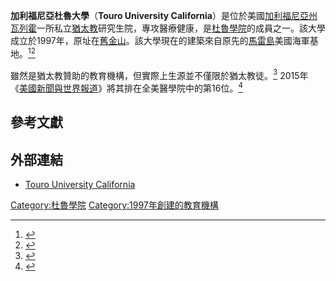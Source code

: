 {{Infobox university
|name            =加利福尼亞杜魯大學
|native_name     =
|latin_name      =
|motto           =''To Serve, To Lead, To Teach.''<ref>{{cite web |url=http://externalrelations.tu.edu/aboutus/TouroCaliforniaViewbook-pages.pdf |title=Pursue Your Passion |date= |work= |publisher=Touro University California |accessdate=3 July 2012 |archive-date=2016-03-03 |archive-url=https://web.archive.org/web/20160303215831/http://externalrelations.tu.edu/aboutus/TouroCaliforniaViewbook-pages.pdf |dead-url=no }}</ref>
|established     =1997<ref name="touro">{{cite web |url=http://externalrelations.tu.edu/aboutus/ |title=About Us-Touro University, California |publisher=Externalrelations.tu.edu |date= |accessdate=24 May 2012 |archive-date=2015-02-10 |archive-url=https://web.archive.org/web/20150210225659/http://externalrelations.tu.edu/aboutus/ |dead-url=no }}</ref>
|type            =[[私立大學|私立大學]]
|affiliation     =[[猶太教|猶太教]]
|endowment       =
|staff           =
|faculty         =105（全職）<ref name="faculty">{{cite web |url=http://nces.ed.gov/collegenavigator/?q=Touro+University+California&s=CA&l=7+8+9+10+17+18+19&ct=2&id=459736#general |title=Touro University California |date= |work= |publisher=Institute of Education Sciences National Center for Education Statistics |accessdate=10 November 2012 |archive-date=2015-02-10 |archive-url=https://web.archive.org/web/20150210231403/http://nces.ed.gov/collegenavigator/?q=Touro+University+California&s=CA&l=7+8+9+10+17+18+19&ct=2&id=459736#general |dead-url=no }}</ref>
|president       =Alan Kadish<ref>{{cite web |url=http://cehs.tu.edu/paprogram/newsletters/Spring%202011%20TUC%20Joint%20Program%20Newsletter.pdf |title=Joint MSPAS/MPH Program |date= |work= |publisher=Touro University California |accessdate=3 July 2012 |archive-date=2018-09-29 |archive-url=https://web.archive.org/web/20180929153437/http://cehs.tu.edu/paprogram/newsletters/Spring |dead-url=no }}</ref>
|provost         =Marilyn Hopkins<ref>{{cite web |url=http://www.tu.edu/provostmessage.html |title=Message from the Provost & COO |date= |work= |publisher=Touro University California |accessdate=3 July 2012 |deadurl=yes |archiveurl=https://web.archive.org/web/20150607150907/http://www.tu.edu/provostmessage.html |archivedate=2015年6月7日 }}</ref>
|principal       =
|rector          =
|chancellor      =
|vice_chancellor =
|dean            =
|head_label      =
|head            =
|students        =1403<ref name="faculty"/><ref>{{cite web |url=http://externalrelations.tu.edu/aboutus/quickfacts.html |title=Touro University Quick Facts |year=2012 |work= |publisher=Touro University California |accessdate=12 July 2012 |archive-date=2015-02-10 |archive-url=https://web.archive.org/web/20150210223905/http://externalrelations.tu.edu/aboutus/quickfacts.html |dead-url=no }}</ref>
|undergrad       =
|postgrad        =
|doctoral        =
|profess         =
|city            =[[瓦列霍_(加利福尼亞州)|瓦列霍]]
|state          = [[加利福尼亞州|加利福尼亞州]]
|country        = [[美國|美國]]
|campus          ={{convert|44|acre}}
|free_label      =
|free            =
|colors          =
|colours         =
|mascot          =
|nickname        =
|affiliations    =
|footnotes       =
|website         =[http://www.tu.edu www.tu.edu]
|address         =
|telephone       =
|coor            =
|logo            = [[File:Tu_small.jpg|Tu small]]
}}
{{Coord|38.087|N|122.2643|W|display=title}}

'''加利福尼亞杜魯大學'''（'''Touro University California'''）是位於美國[[加利福尼亞州|加利福尼亞州]][[瓦列霍_(加利福尼亞州)|瓦列霍]]一所私立[[猶太教|猶太教]]研究生院，專攻醫療健康，是[[杜魯學院|杜魯學院]]的成員之一。該大學成立於1997年，原址在[[舊金山|舊金山]]。該大學現在的建築來自原先的[[馬雷島|馬雷島]]美國海軍基地。<ref name="touro2">{{Cite web |url=http://externalrelations.tu.edu/aboutus/TouroCaliforniaViewbook-pages.pdf |title=存档副本 |accessdate=2015-02-10 |archive-date=2016-03-03 |archive-url=https://web.archive.org/web/20160303215831/http://externalrelations.tu.edu/aboutus/TouroCaliforniaViewbook-pages.pdf |dead-url=no }}</ref><ref>{{cite web |url=http://www.tu.edu/contact.html |title=Contact Touro University California-Touro University, California |publisher=Tu.edu |date= |accessdate=24 May 2012 |deadurl=yes |archiveurl=https://web.archive.org/web/20120505025709/http://www.tu.edu/contact.html |archivedate=2012年5月5日 }}</ref>

雖然是猶太教贊助的教育機構，但實際上生源並不僅限於猶太教徒。<ref name = "ABC">{{cite web |url=http://abclocal.go.com/kgo/story?section=news/local&id=6081771 |title=Culture and Medicine Learned at Touro |author=Amy Hollyfield |year=2008 |work= |publisher=KGO-TV/DT |accessdate=3 July 2012 |archive-url=https://web.archive.org/web/20120918004708/http://abclocal.go.com/kgo/story?section=news%2Flocal&id=6081771 |archive-date=2012-09-18 |dead-url=yes }}</ref> 2015年《[[美國新聞與世界報道|美國新聞與世界報道]]》將其排在全美醫學院中的第16位。<ref>{{cite web|url=http://grad-schools.usnews.rankingsandreviews.com/best-graduate-schools/top-medical-schools/primary-care-residents-rankings|title=Which schools turn out the most primary care residents?|year=2014|work=|publisher=U.S. News & World Report, LP|accessdate=6 April 2014|archive-date=2016-09-20|archive-url=https://web.archive.org/web/20160920021834/http://grad-schools.usnews.rankingsandreviews.com/best-graduate-schools/top-medical-schools/primary-care-residents-rankings|dead-url=no}}</ref>

==參考文獻==
{{Reflist|35em}}

==外部連結==
*[http://www.tu.edu// Touro University California]{{Wayback|url=http://www.tu.edu// |date=20150210224000 }}
{{加利福尼亞州的學院和大學}}

[[Category:杜魯學院|Category:杜魯學院]]
[[Category:1997年創建的教育機構|Category:1997年創建的教育機構]]